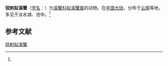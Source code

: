 {{Speciesbox
| name = 锐剌拟溪蟹
| status = 
| status_system = 
| image = 
| genus = Parapotamon
| species = spinescens
| authority = (Calman, 1905)<ref name='id12222'>{{cite web| url =http://www.bioinfo.cn/db05/BjdwSpecies.php?action=view&id=12222| title =锐剌拟溪蟹| work =《中国动物物种编目数据库》| publisher =中国科学院微生物研究所| author =中国科学院动物研究所| accessdate =2009-04-28| deadurl =yes| archiveurl =https://web.archive.org/web/20160305043137/http://www.bioinfo.cn/db05/BjdwSpecies.php?action=view&id=12222| archivedate =2016年3月5日| df =}}</ref>
}}

'''锐剌拟溪蟹'''（[[学名|学名]]：{{lang|la|''Parapotamon spinescens''}}）为[[溪蟹科|溪蟹科]][[拟溪蟹属|拟溪蟹属]]的动物。在[[中国大陆|中国大陆]]，分布于[[云南|云南]]等地，多见于淡水湖、池中。<ref name='id12222'/>

== 参考文献 ==
{{reflist}}

{{Wikispecies|Parapotamon spinescens}}
{{Taxonbar|from=Q4467754}}

[[Category:拟溪蟹属|锐剌拟溪蟹]]


{{螃蟹小作品}}